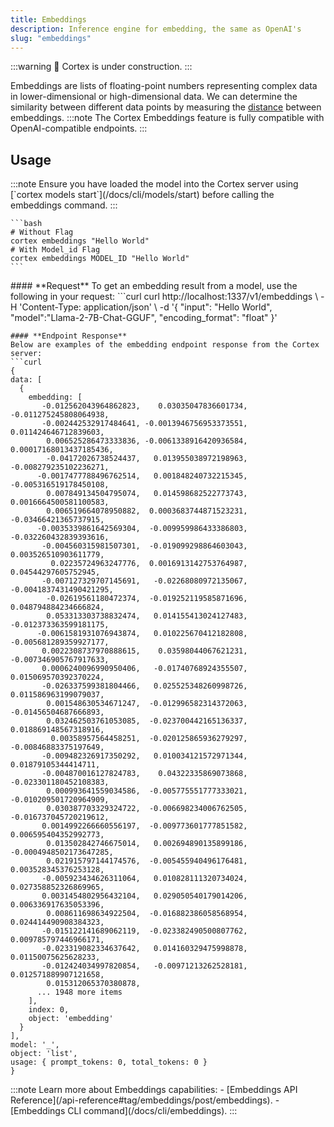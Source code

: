 ```yaml
---
title: Embeddings
description: Inference engine for embedding, the same as OpenAI's
slug: "embeddings"
---
```



:::warning
🚧 Cortex is under construction.
:::

Embeddings are lists of floating-point numbers representing complex data in lower-dimensional or high-dimensional data. We can determine the similarity between different data points by measuring the [distance](https://en.wikipedia.org/wiki/Cosine_similarity) between embeddings.
:::note
The Cortex Embeddings feature is fully compatible with OpenAI-compatible endpoints.
:::

## Usage

<Tabs>
  <TabItem  value="CLI" label="CLI" default>
  :::note
  Ensure you have loaded the model into the Cortex server using [`cortex models start`](/docs/cli/models/start) before calling the embeddings command.
  :::

    ```bash 
    # Without Flag
    cortex embeddings "Hello World"
    # With Model_id Flag
    cortex embeddings MODEL_ID "Hello World"
    ```
  </TabItem>
  <TabItem value="CURL" label="CURL">
  #### **Request**
  To get an embedding result from a model, use the following in your request:
  ```curl
curl http://localhost:1337/v1/embeddings \
    -H 'Content-Type: application/json' \
    -d '{
        "input": "Hello World",
        "model":"Llama-2-7B-Chat-GGUF",
        "encoding_format": "float"
    }'


  ```
  #### **Endpoint Response**
  Below are examples of the embedding endpoint response from the Cortex server:
  ```curl
{
  data: [
    {
      embedding: [
         -0.012562043964862823,    0.03035047836601734,  -0.011275245808064938,
         -0.002442532917484641, -0.0013946756953373551,   0.011424646712839603,
          0.006525286473333836, -0.0061338916420936584, 0.00017168013437185436,
          -0.04172026738524437,   0.013955038972198963,  -0.008279235102236271,
        -0.0017477788496762514,   0.001848240732215345,  -0.005316519178450108,
          0.007849134504795074,   0.014598682522773743,  0.0016664500581100583,
          0.006519664078950882,  0.0003683744871523231,   -0.03466421365737915,
        -0.0035339861642569304,  -0.009959986433386803,  -0.032260432839393616,
         -0.004560315981507301,  -0.019099298864603043,   0.003526510903611779,
           0.02235724963247776,  0.0016913142753764987,    0.04544297605752945,
         -0.007127329707145691,   -0.02268080972135067, -0.0041837431490421295,
          -0.02619561180472374,  -0.019252119585871696,   0.048794884234666824,
          0.053313303738832474,   0.014155413024127483,  -0.012373363599181175,
        -0.0061581931076943874,   0.010225670412182808,  -0.005681289359927177,
         0.0022308737970888615,    0.03598044067621231,  -0.007346905767917633,
         0.0006240096990950406,   -0.01740768924355507,   0.015069570392370224,
         -0.026337599381804466,   0.025525348260998726,   0.011586963199079037,
          0.001548630534671247,  -0.012996582314372063,   -0.01456504687666893,
          0.032462503761053085,  -0.023700442165136337,   0.018869148567318916,
           0.00358957564458251,  -0.020125865936279297,   -0.00846883375197649,
         -0.009482326917350292,   0.010034121572971344,    0.01879105344414711,
         -0.004870016127824783,    0.04322335869073868,  -0.023301180452108383,
          0.000993641559034586,  -0.005775551777333021,  -0.010209501720964909,
          0.030387703329324722,  -0.006698234006762505,  -0.016737045720219612,
         0.0014992266660556197,  -0.009773601777851582,   0.006595404352992773,
          0.013502842746675014,   0.002694890135899186, -0.0004948502173647285,
          0.021915797144174576,  -0.005455940496176481,   0.003528345376253128,
         -0.005923434626311064,   0.010828111320734024,   0.027358852326869965,
         0.0031454802956432104,   0.029050540179014206,   0.006336917635053396,
          0.008611698634922504,  -0.016882386058568954,   0.024414490908384323,
         -0.015122141689062119,  -0.023382490500807762,   0.009785797446966171,
         -0.023319082334637642,   0.014160329475998878,    0.01150075625628233,
         -0.012424034997820854,   -0.00971213262528181,   0.012571889907121658,
          0.015312065370380878,
        ... 1948 more items
      ],
      index: 0,
      object: 'embedding'
    }
  ],
  model: '_',
  object: 'list',
  usage: { prompt_tokens: 0, total_tokens: 0 }
}
  ```
  </TabItem>
</Tabs>
:::note
Learn more about Embeddings capabilities:
- [Embeddings API Reference](/api-reference#tag/embeddings/post/embeddings).
- [Embeddings CLI command](/docs/cli/embeddings).
:::